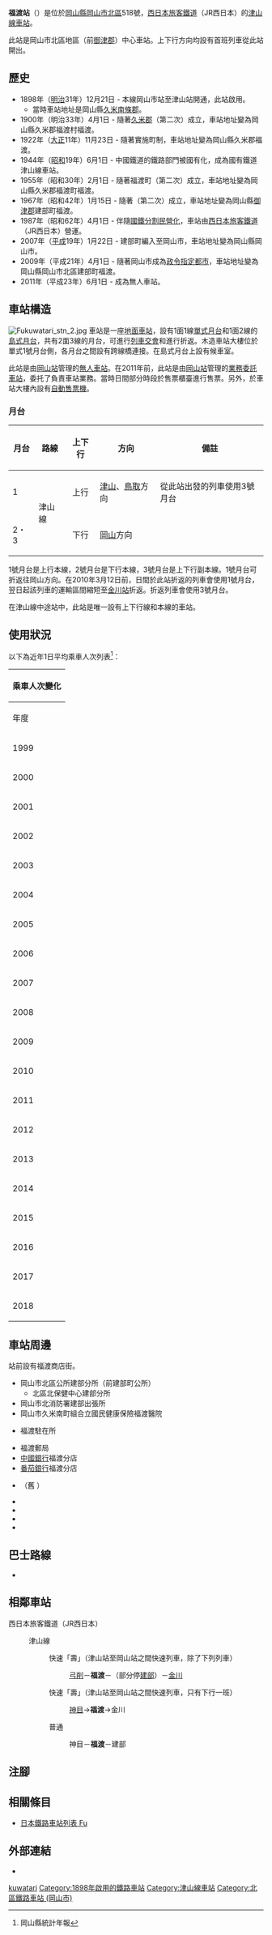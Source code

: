{{NoteTA
|T=zh-hans:福渡站;zh-hk:福渡站;zh-tw:福渡車站;
|1=zh-hans:福渡站;zh-hk:福渡站;zh-tw:福渡車站;
}}
{{Infobox station
|公司色 = #0072bc
|站名 = 福渡
|圖片 = Fukuwatari stn 1.jpg
|圖片說明 = 車站大樓（2006年11月）
|日文原名 = 福渡
|平假名 = ふくわたり
|羅馬拼音 = Fukuwatari
|副站名 = 
|電報略號 = ワタ
|所在地 = {{JPN}}[[岡山縣|岡山縣]][[岡山市|岡山市]][[北區_(岡山市)|北區]]{{Translink|ja|建部町福渡}}518號
|座標 = {{coord|34|52|13.88|N|133|54|13.71|E|type:railwaystation_region:JP-24|display=inline,title}}
|車站構造 = [[地面車站|地面車站]]
|月台配置 = 2面3線
|啟用年月日 = 1898年（[[明治|明治]]31年）12月21日
|廢站年月日 = 
|乘客人數 = 261
|上下車人次 = 
|統計年度 = 2018
|轉車 = 
|全寬備註 = [[無人車站|無人車站]]<br>設有自動售票機
|adjacent = {{Adjacent stations|system=西日本旅客鐵道|line=OT|left=神目|right=建部|note-left=6.2km|note-mid=距離[[岡山站_(日本)|岡山]]30.3km|note-right=3.3km}}
}}
{{osm box|n|267055795}}
'''福渡站'''（{{jpn|j=福渡駅|hg=ふくわたりえき|rm=Fukuwatari eki|f=y}}）是位於[[岡山縣|岡山縣]][[岡山市|岡山市]][[北區_(岡山市)|北區]]{{Translink|ja|建部町福渡}}518號，[[西日本旅客鐵道|西日本旅客鐵道]]（JR西日本）的[[津山線|津山線]][[鐵路車站|車站]]。

此站是岡山市北區{{Translink|ja|建部}}地區（前[[御津郡|御津郡]]{{Translink|ja|建部|建部|建部町}}）中心車站。上下行方向均設有首班列車從此站開出。

== 歷史 ==
* 1898年（[[明治|明治]]31年）12月21日 - {{Translink|ja|中鉄バス|中鐵巴士|中國鐵道}}本線岡山市站至津山站開通，此站啟用。
** 當時車站地址是岡山縣[[久米南條郡|久米南條郡]]{{Translink|ja|福渡町|福渡町|福渡村}}{{Translink|ja|建部町福渡|建部町福渡|福渡}}。
* 1900年（明治33年）4月1日 - 隨著[[久米郡|久米郡]]（第二次）成立，車站地址變為岡山縣久米郡福渡村福渡。
* 1922年（[[大正|大正]]11年）11月23日 - 隨著實施町制，車站地址變為岡山縣久米郡{{Translink|ja|福渡町}}福渡。
* 1944年（[[昭和|昭和]]19年）6月1日 - 中國鐵道的鐵路部門被國有化，成為國有鐵道津山線車站。
* 1955年（昭和30年）2月1日 - 隨著福渡町（第二次）成立，車站地址變為岡山縣久米郡福渡町福渡。
* 1967年（昭和42年）1月15日 - 隨著{{Translink|ja|建部|建部|建部町}}（第二次）成立，車站地址變為岡山縣[[御津郡|御津郡]]建部町福渡。
* 1987年（昭和62年）4月1日 - 伴隨[[國鐵分割民營化|國鐵分割民營化]]，車站由[[西日本旅客鐵道|西日本旅客鐵道]]（JR西日本）營運。
* 2007年（[[平成|平成]]19年）1月22日 - 建部町編入至岡山市，車站地址變為岡山縣岡山市{{Translink|ja|建部町福渡}}。
* 2009年（平成21年）4月1日 - 隨著岡山市成為[[政令指定都市|政令指定都市]]，車站地址變為岡山縣岡山市北區建部町福渡。
* 2011年（平成23年）6月1日 - 成為無人車站。

== 車站構造 ==
[[File:Fukuwatari_stn_2.jpg|thumb]]
車站是一座[[地面車站|地面車站]]，設有1面1線[[單式月台|單式月台]]和1面2線的[[島式月台|島式月台]]，共有2面3線的月台，可進行[[列車交會|列車交會]]和進行折返。木造車站大樓位於單式1號月台側，各月台之間設有跨線橋連接。在島式月台上設有候車室。

此站是由[[岡山站_(日本)|岡山站]]管理的[[無人車站|無人車站]]。在2011年前，此站是由[[岡山站_(日本)|岡山站]]管理的[[業務委託車站|業務委託車站]]，委托了{{Translink|ja|JR西日本岡山メンテック|JR西日本岡山Maintec}}負責車站業務。當時日間部分時段於售票櫃臺進行售票。另外，於車站大樓內設有[[自動售票機|自動售票機]]。

=== 月台 ===
{| rules="rows" class="wikitable"
!月台!!路線!!上下行!!方向!!備註
|-
! 1
| rowspan="2"| {{JR西路線記号|O|T}} 津山線
| style="text-align:center" | 上行
| [[津山站|津山]]、[[鳥取站|鳥取]]方向
| 從此站出發的列車使用3號月台
|-
! 2・3
| style="text-align:center" | 下行
| [[岡山站_(日本)|岡山]]方向
|
|}

1號月台是上行本線，2號月台是下行本線，3號月台是上下行副本線。1號月台可折返往岡山方向。在2010年3月12日前，日間於此站折返的列車會使用1號月台，翌日起該列車的運輸區間縮短至[[金川站_(日本)|金川站]]折返。折返列車會使用3號月台。

在津山線中途站中，此站是唯一設有上下行線和本線的車站。

== 使用狀況 ==
以下為近年1日平均乘車人次列表<ref>岡山縣統計年報</ref>：
{| class="wikitable" style="margin: 1em 0.2em; text-align: center; font-size: 85%;"
|- style="background: #ddd;"
!colspan="2"|乘車人次變化
|-
!年度 !! 1日平均乘車人次
|-
|1999
|443
|-
|2000
|420
|-
|2001
|386
|-
|2002
|378
|-
|2003
|410
|-
|2004
|398
|-
|2005
|374
|-
|2006
|312
|-
|2007
|273
|-
|2008
|269
|-
|2009
|266
|-
|2010
|261
|-
|2011
|258
|-
|2012
|238
|-
|2013
|239
|-
|2014
|243
|-
|2015
|272
|-
|2016
|284
|-
|2017
|264
|-
|2018
|261
|}

== 車站周邊 ==
站前設有福渡商店街。

* 岡山市北區公所建部分所（前建部町公所）
** 北區北保健中心建部分所
* 岡山市北消防署建部出張所
* 岡山市久米南町組合立國民健康保險福渡醫院
* {{Translink|ja|岡山北警察署|岡山北警署}}福渡駐在所
* 福渡郵局
* [[中國銀行_(日本)|中國銀行]]福渡分店
* [[番茄銀行|番茄銀行]]福渡分店
* {{Translink|ja|岡山・建部 医療福祉専門学校|岡山·建部 醫療福祉專門學校}}（舊 {{Translink|ja|岡山県立福渡高等学校|岡山縣立福渡高等學校}}）
* {{Translink|ja|国道53号|國道53號}}
* {{Translink|ja|国道484号|國道484號}}
* {{Translink|ja|岡山県道423号福渡停車場線|岡山縣道423號福渡停車場線}}
* {{Translink|ja|八幡温泉郷|八幡溫泉鄉|八幡溫泉}}

== 巴士路線 ==
* {{Translink|ja|中鉄バス#コミュニティバス|中鐵巴士#社區巴士|御津·建部社區巴士}}

== 相鄰車站 ==
; 西日本旅客鐵道（JR西日本）
: {{JR西路線記号|O|T}} 津山線
:: {{Color|#ff6600|■}}快速「壽」（津山站至岡山站之間快速列車，除了下列列車）
::: [[弓削站|弓削]]－'''福渡'''－（部分停[[建部站|建部]]）－[[金川站_(日本)|金川]]
:: {{Color|#ff6600|■}}快速「壽」（津山站至岡山站之間快速列車，只有下行一班）
::: [[神目站|神目]]→'''福渡'''→金川
:: {{Color|gray|■}}普通
::: 神目－'''福渡'''－建部
== 注腳 ==
{{Reflist}}
== 相關條目 ==
* [[日本鐵路車站列表_Fu|日本鐵路車站列表 Fu]]
== 外部連結 ==
* {{外部連結/JR西日本車站|0651408|福渡}}{{ja icon}}
{{津山線}}
{{DEFAULTSORT:Fukuwatari}}
[[Category:日本鐵路車站_Fu|kuwatari]]
[[Category:1898年啟用的鐵路車站|Category:1898年啟用的鐵路車站]]
[[Category:津山線車站|Category:津山線車站]]
[[Category:北區鐵路車站_(岡山市)|Category:北區鐵路車站 (岡山市)]]